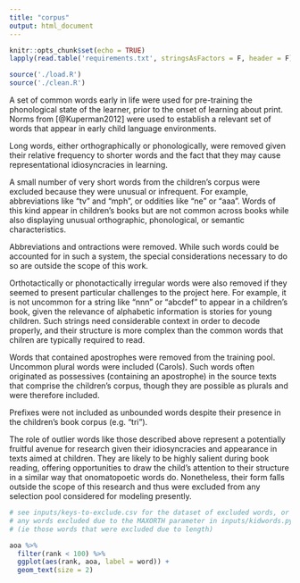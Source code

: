 ```yaml
---
title: "corpus"
output: html_document
---
```


```r
knitr::opts_chunk$set(echo = TRUE)
lapply(read.table('requirements.txt', stringsAsFactors = F, header = F)[,1], require, character.only = T)
```

```r
source('./load.R')
source('./clean.R')
```

A set of common words early in life were used for pre-training the phonological state of the learner, prior to the onset of learning about print. Norms from [@Kuperman2012] were used to establish a relevant set of words that appear in early child language environments.

Long words, either orthographically or phonologically, were removed given their relative frequency to shorter words and the fact that they may cause representational idiosyncracies in learning.

A small number of very short words from the children's corpus were excluded because they were unusual or infrequent. For example, abbreviations like "tv" and "mph", or oddities like "ne" or "aaa". Words of this kind appear in children's books but are not common across books while also displaying unusual orthographic, phonological, or semantic characteristics.

Abbreviations and ontractions were removed. While such words could be accounted for in such a system, the special considerations necessary to do so are outside the scope of this work.

Orthotactically or phonotactically irregular words were also removed if they seemed to present particular challenges to the project here. For example, it is not uncommon for a string like "nnn" or "abcdef" to appear in a children's book, given the relevance of alphabetic information is stories for young children. Such strings need considerable context in order to decode properly, and their structure is more complex than the common words that chilren are typically required to read.

Words that contained apostrophes were removed from the training pool. Uncommon plural words were included (Carols). Such words often originated as possessives (containing an apostrophe) in the source texts that comprise the children's corpus, though they are possible as plurals and were therefore included.

Prefixes were not included as unbounded words despite their presence in the children's book corpus (e.g. "tri").

The role of outlier words like those described above represent a potentially fruitful avenue for research given their idiosyncracies and appearance in texts aimed at children. They are likely to be highly salient during book reading, offering opportunities to draw the child's attention to their structure in a similar way that onomatopoetic words do. Nonetheless, their form falls outside the scope of this research and thus were excluded from any selection pool considered for modeling presently.

```r
# see inputs/keys-to-exclude.csv for the dataset of excluded words, or
# any words excluded due to the MAXORTH parameter in inputs/kidwords.py
# (ie those words that were excluded due to length)
```

```r
aoa %>% 
  filter(rank < 100) %>% 
  ggplot(aes(rank, aoa, label = word)) +
  geom_text(size = 2)

```


  
  